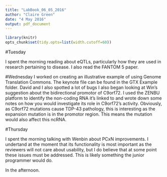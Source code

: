 ```yaml
---
title: "LabBook_06_05_2016"
author: "Claire Green"
date: "4 May 2016"
output: pdf_document
---
```


```r
library(knitr)
opts_chunk$set(tidy.opts=list(width.cutoff=60))
```

#Tuesday

I spent the morning reading about eQTLs, particularly how they are used in research pertaining to disease. I also read the FANTOM 5 paper.


#Wednesday
I worked on creating an illustrative example of using Genome Translation Commons. The keynote file can be found in the GTX Example folder. David and I also spotted a lot of bugs 
I also began looking at Win's suggestion about the bidirectional promotor of C9orf72. I used the ZENBU platform to identify the non-coding RNA it's linked to and wrote down some notes on how you would investigate its role in C9orf72's activity. Obviously, as C9orf72 mutations cause TDP-43 pathology, this is interesting as the expansion mutation is in the promotor region. This means the mutation would also affect this ncRNA. 

#Thursday

I spent the morning talking with Wenbin about PCxN improvements. I undertand at the moment that its functionality is most important as the reviewers will not care about usability, but I do believe that at some point these issues must be addressed. This is likely something the junior programmer would do. 

In the afternoon.